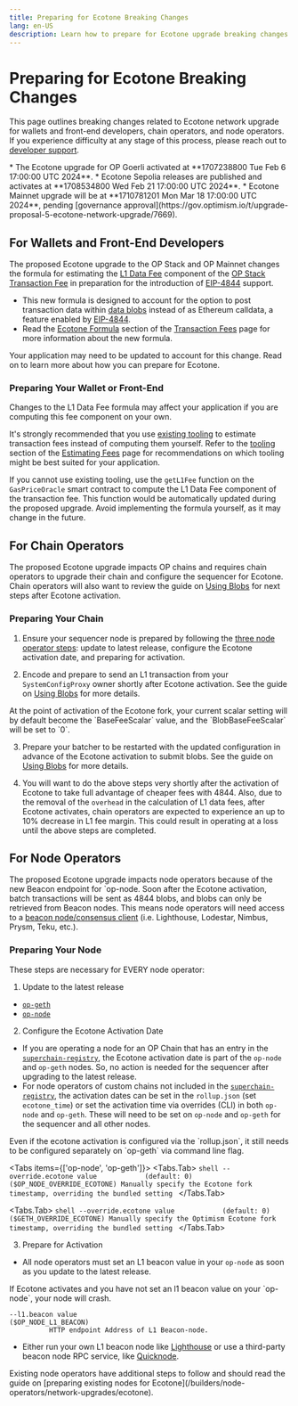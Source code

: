 ```yaml
---
title: Preparing for Ecotone Breaking Changes
lang: en-US
description: Learn how to prepare for Ecotone upgrade breaking changes.
---
```



# Preparing for Ecotone Breaking Changes

This page outlines breaking changes related to Ecotone network upgrade for wallets and front-end developers, chain operators, and node operators.
If you experience difficulty at any stage of this process, please reach out to [developer support](https://github.com/ethereum-optimism/developers/discussions).

<Callout type="warning">
  *   The Ecotone upgrade for OP Goerli activated at **1707238800 Tue Feb 6 17:00:00 UTC 2024**.
  *   Ecotone Sepolia releases are published and activates at **1708534800 Wed Feb 21 17:00:00 UTC 2024**.
  *   Ecotone Mainnet upgrade will be at **1710781201 Mon Mar 18 17:00:00 UTC 2024**, pending [governance approval](https://gov.optimism.io/t/upgrade-proposal-5-ecotone-network-upgrade/7669).
</Callout>

## For Wallets and Front-End Developers

The proposed Ecotone upgrade to the OP Stack and OP Mainnet changes the formula for estimating the [L1 Data Fee](/stack/transactions/fees#l1-data-fee) component of the [OP Stack Transaction Fee](/stack/transactions/fees) in preparation for the introduction of [EIP-4844](https://eip4844.com) support.

*   This new formula is designed to account for the option to post transaction data within [data blobs](/builders/chain-operators/management/blobs) instead of as Ethereum calldata, a feature enabled by [EIP-4844](https://eip4844.com).
*   Read the [Ecotone Formula](/stack/transactions/fees#ecotone) section of the [Transaction Fees](/stack/transactions/fees) page for more information about the new formula.

Your application may need to be updated to account for this change.
Read on to learn more about how you can prepare for Ecotone.

### Preparing Your Wallet or Front-End

<Callout type="warning">
  Changes to the L1 Data Fee formula may affect your application if you are computing this fee component on your own.
</Callout>

It's strongly recommended that you use [existing tooling](/builders/dapp-developers/transactions/estimates#tooling) to estimate transaction fees instead of computing them yourself.
Refer to the [tooling](/builders/dapp-developers/transactions/estimates#tooling) section of the [Estimating Fees](/builders/dapp-developers/transactions/estimates) page for recommendations on which tooling might be best suited for your application.

If you cannot use existing tooling, use the `getL1Fee` function on the `GasPriceOracle` smart contract to compute the L1 Data Fee component of the transaction fee.
This function would be automatically updated during the proposed upgrade.
Avoid implementing the formula yourself, as it may change in the future.

## For Chain Operators

The proposed Ecotone upgrade impacts OP chains and requires chain operators to upgrade their chain and configure the sequencer for Ecotone.
Chain operators will also want to review the guide on [Using Blobs](/builders/chain-operators/management/blobs) for next steps after Ecotone activation.

### Preparing Your Chain

1.  Ensure your sequencer node is prepared by following the [three node operator steps](#preparing-your-node): update to latest release, configure the Ecotone activation date, and preparing for activation.

2.  Encode and prepare to send an L1 transaction from your `SystemConfigProxy` owner shortly after Ecotone activation. See the guide on [Using Blobs](/builders/chain-operators/management/blobs#determine-scalar-values-for-using-blobs) for more details.

<Callout type="info">
  At the point of activation of the Ecotone fork, your current scalar setting will by default become the `BaseFeeScalar` value, and the `BlobBaseFeeScalar` will be set to `0`.
</Callout>

3.  Prepare your batcher to be restarted with the updated configuration in advance of the Ecotone activation to submit blobs. See the guide on [Using Blobs](/builders/chain-operators/management/blobs#update-your-batcher-to-post-blobs) for more details.

4.  You will want to do the above steps very shortly after the activation of Ecotone to take full advantage of cheaper fees with 4844.
    Also, due to the removal of the `overhead` in the calculation of L1 data fees, after Ecotone activates, chain operators are expected to experience an up to 10% decrease in L1 fee margin.
    This could result in operating at a loss until the above steps are completed.

## For Node Operators

The proposed Ecotone upgrade impacts node operators because of the new Beacon endpoint for \`op-node. Soon after the Ecotone activation, batch
transactions will be sent as 4844 blobs, and blobs can only be retrieved from Beacon nodes.
This means node operators will need access to a [beacon node/consensus client](https://ethereum.org/developers/docs/nodes-and-clients#consensus-clients) (i.e. Lighthouse, Lodestar, Nimbus, Prysm, Teku, etc.).

### Preparing Your Node

These steps are necessary for EVERY node operator:

1.  Update to the latest release

*   [`op-geth`](https://github.com/ethereum-optimism/op-geth/releases/tag/v1.101308.1)
*   [`op-node`](https://github.com/ethereum-optimism/optimism/releases/tag/v1.6.1)

2.  Configure the Ecotone Activation Date

*   If you are operating a node for an OP Chain that has an entry in the [`superchain-registry`](https://github.com/ethereum-optimism/superchain-registry/blob/main/superchain/configs/chainids.json), the Ecotone activation date is part of the `op-node` and `op-geth` nodes. So, no action is needed for the sequencer after upgrading to the latest release.
*   For node operators of custom chains not included in the [`superchain-registry`](https://github.com/ethereum-optimism/superchain-registry/blob/main/superchain/configs/chainids.json), the activation dates can be set in the `rollup.json` (set `ecotone_time`) or set the activation time via overrides (CLI) in both `op-node` and `op-geth`. These will need to be set on `op-node` and `op-geth` for the sequencer and all other nodes.

<Callout type="warning">
  Even if the ecotone activation is configured via the `rollup.json`, it still needs to be configured separately on `op-geth` via command line flag.
</Callout>

<Tabs items={['op-node', 'op-geth']}>
  <Tabs.Tab>
    ```shell
    --override.ecotone value            (default: 0)                       ($OP_NODE_OVERRIDE_ECOTONE)
              Manually specify the Ecotone fork timestamp, overriding the bundled setting
    ```
  </Tabs.Tab>

  <Tabs.Tab>
    ```shell
    --override.ecotone value            (default: 0)                       ($GETH_OVERRIDE_ECOTONE)
              Manually specify the Optimism Ecotone fork timestamp, overriding the bundled
              setting
    ```
  </Tabs.Tab>
</Tabs>

3.  Prepare for Activation

*   All node operators must set an L1 beacon value in your `op-node` as soon as you update to the latest release.

<Callout type="warning">
  If Ecotone activates and you have not set an l1 beacon value on your `op-node`, your node will crash.
</Callout>

```shell
--l1.beacon value                                                      ($OP_NODE_L1_BEACON)
          HTTP endpoint Address of L1 Beacon-node.
```

*   Either run your own L1 beacon node like [Lighthouse](https://lighthouse-book.sigmaprime.io/run_a_node.html) or use a third-party beacon node RPC service, like [Quicknode](https://www.quicknode.com/docs/ethereum/eth-v1-beacon-genesis).

<Callout type="default">
  Existing node operators have additional steps to follow and should read the guide on [preparing existing nodes for Ecotone](/builders/node-operators/network-upgrades/ecotone).
</Callout>
